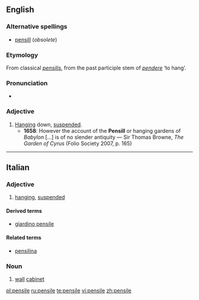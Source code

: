 ==English==

===Alternative spellings===
* [[pensill]] (''obsolete'')

===Etymology===
From classical {{etyl|la}} ''[[pensilis]]'', from the past participle stem of ''[[pendere]]'' ‘to hang’.

===Pronunciation===
* {{IPA|/ˈpɛnsaɪl/}}

===Adjective===
{{en-adj}}

# [[hanging|Hanging]] down, [[suspended]].
#* '''1658''': However the account of the '''Pensill''' or hanging gardens of ''Babylon'' [...] is of no slender antiquity — Sir Thomas Browne, ''The Garden of Cyrus'' (Folio Society 2007, p. 165)

----

==Italian==

===Adjective===
{{it-adj|pensil|e|i}}

# [[hanging]], [[suspended]]

====Derived terms====
* [[giardino pensile]]

====Related terms====
* [[pensilina]]

===Noun===
{{it-noun|pensil|m|e|i}} 

# [[wall]] [[cabinet]]

[[pl:pensile]]
[[ru:pensile]]
[[te:pensile]]
[[vi:pensile]]
[[zh:pensile]]